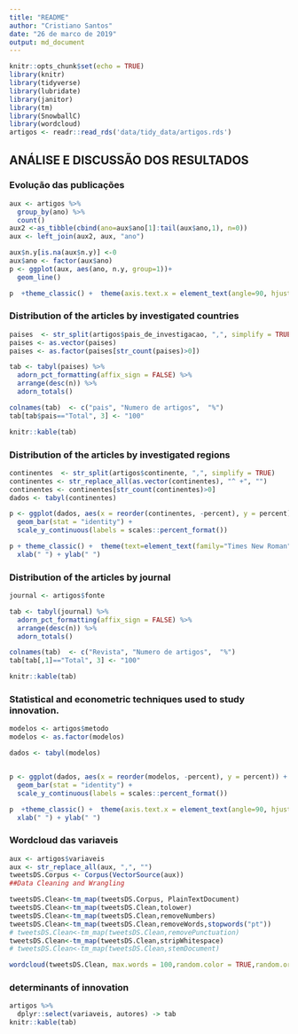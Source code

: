 ```yaml
---
title: "README"
author: "Cristiano Santos"
date: "26 de marco de 2019"
output: md_document
---
```



```r
knitr::opts_chunk$set(echo = TRUE)
library(knitr)
library(tidyverse)
library(lubridate)
library(janitor)
library(tm)
library(SnowballC)
library(wordcloud)
artigos <- readr::read_rds('data/tidy_data/artigos.rds')
```



## ANÁLISE E DISCUSSÃO DOS RESULTADOS



### Evolução das publicações 

```r

aux <- artigos %>%
  group_by(ano) %>%
  count()
aux2 <-as_tibble(cbind(ano=aux$ano[1]:tail(aux$ano,1), n=0))
aux <- left_join(aux2, aux, "ano")

aux$n.y[is.na(aux$n.y)] <-0
aux$ano <- factor(aux$ano)
p <- ggplot(aux, aes(ano, n.y, group=1))+
  geom_line() 

p  +theme_classic() +  theme(axis.text.x = element_text(angle=90, hjust=1), text=element_text(family="Times New Roman", size=11)) + xlab("ano") + ylab("número de artigos") 
```

### Distribution of the articles by investigated countries

```r

paises  <- str_split(artigos$pais_de_investigacao, ",", simplify = TRUE)
paises <- as.vector(paises)
paises <- as.factor(paises[str_count(paises)>0])

tab <- tabyl(paises) %>%
  adorn_pct_formatting(affix_sign = FALSE) %>%
  arrange(desc(n)) %>%
  adorn_totals()

colnames(tab)  <- c("pais", "Numero de artigos",  "%")
tab[tab$pais=="Total", 3] <- "100"

knitr::kable(tab)
```

### Distribution of the articles by investigated regions

```r

continentes  <- str_split(artigos$continente, ",", simplify = TRUE)
continentes <- str_replace_all(as.vector(continentes), "^ +", "")
continentes <- continentes[str_count(continentes)>0]
dados <- tabyl(continentes)

p <- ggplot(dados, aes(x = reorder(continentes, -percent), y = percent)) +
  geom_bar(stat = "identity") +
  scale_y_continuous(labels = scales::percent_format())

p + theme_classic() +  theme(text=element_text(family="Times New Roman", size=11), axis.text = element_text(family="Times New Roman", size=11))  + 
  xlab(" ") + ylab(" ") 
```


### Distribution of the articles by journal

```r

journal <- artigos$fonte

tab <- tabyl(journal) %>%
  adorn_pct_formatting(affix_sign = FALSE) %>%
  arrange(desc(n)) %>%
  adorn_totals()

colnames(tab)  <- c("Revista", "Numero de artigos",  "%")
tab[tab[,1]=="Total", 3] <- "100"

knitr::kable(tab)
```




### Statistical and econometric techniques used to study innovation.

```r
modelos <- artigos$metodo
modelos <- as.factor(modelos)

dados <- tabyl(modelos)


p <- ggplot(dados, aes(x = reorder(modelos, -percent), y = percent)) +
  geom_bar(stat = "identity") +
  scale_y_continuous(labels = scales::percent_format())

p  +theme_classic() +  theme(axis.text.x = element_text(angle=90, hjust=1), text=element_text(family="Times New Roman", size=11), axis.text = element_text(family="Times New Roman", size=11))  + 
  xlab(" ") + ylab(" ") 

```

### Wordcloud das variaveis

```r
aux <- artigos$variaveis 
aux <- str_replace_all(aux, ",", "")
tweetsDS.Corpus <- Corpus(VectorSource(aux))
##Data Cleaning and Wrangling

tweetsDS.Clean<-tm_map(tweetsDS.Corpus, PlainTextDocument)
tweetsDS.Clean<-tm_map(tweetsDS.Clean,tolower)
tweetsDS.Clean<-tm_map(tweetsDS.Clean,removeNumbers)
tweetsDS.Clean<-tm_map(tweetsDS.Clean,removeWords,stopwords("pt"))
# tweetsDS.Clean<-tm_map(tweetsDS.Clean,removePunctuation)
tweetsDS.Clean<-tm_map(tweetsDS.Clean,stripWhitespace)
# tweetsDS.Clean<-tm_map(tweetsDS.Clean,stemDocument)

wordcloud(tweetsDS.Clean, max.words = 100,random.color = TRUE,random.order=FALSE)
```

### determinants of innovation

```r
artigos %>%
  dplyr::select(variaveis, autores) -> tab
knitr::kable(tab)

```


